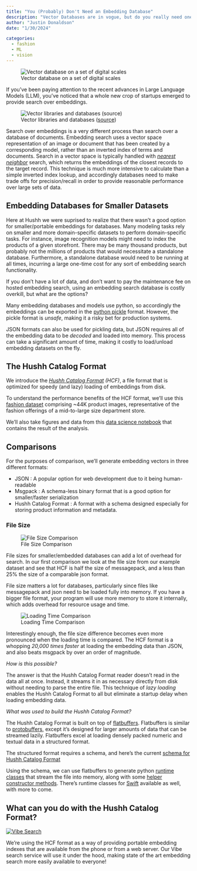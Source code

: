 ```yaml
---
title: "You (Probably) Don't Need an Embedding Database"
description: "Vector Databases are in vogue, but do you really need one to support your AI powered Search?"
author: "Justin Donaldson"
date: "1/30/2024"

categories:
  - fashion
  - ML
  - vision
---
```



![Vector database on a set of digital scales](images/omgjjd_database_mainframe_on_a_set_of_scales_0aed1fa7-f060-407f-abf5-f87e61c8038f.png)

If you've been paying attention to the recent advances in Large Language Models
(LLM), you've noticed that a whole new crop of startups emerged to provide
search over embeddings.

![Vector libraries and databases ([source](https://blog.det.life/why-you-shouldnt-invest-in-vector-databases-c0cd3f59d23c))](images/1688152025187.png)

Search over embeddings is a very different process than search over a database
of documents.  Embedding search uses a vector space representation of an image
or document that has been created by a corresponding model, rather than an
inverted index of terms and documents.  Search in a vector space is typically
handled with *[nearest
neighbor](https://en.wikipedia.org/wiki/K-nearest_neighbors_algorithm_)*
search, which returns the embeddings of the closest records to the target
record.  This technique is much more intensive to calculate than a simple
inverted index lookup, and accordingly databases need to make trade offs for
precision/recall in order to provide reasonable performance over large sets of
data.

## Embedding Databases for Smaller Datasets

Here at Hushh we were suprised to realize that there wasn't a good option for
smaller/portable embeddings for databases.  Many modeling tasks rely on smaller
and more domain-specific datasets to perform domain-specific tasks. For
instance, image recognition models might need to index the products of a given
storefront. There may be many thousand products, but probably not the millions
of products that would necessitate a standalone database.  Furthermore, a
standalone database would need to be running at all times, incurring a large
one-time cost for any sort of embedding search functionality.

If you don't have a lot of data, and don't want to pay the maintenance fee on
hosted embedding search, using an embedding search database is costly overkill,
but what are the options?

Many embedding databases and models use python, so accordingly the embeddings
can be exported in the [python
pickle](https://docs.python.org/3/library/pickle.html) format.  However, the
pickle format is *unsafe*, making it a risky bet for production systems.

JSON formats can also be used for pickling data, but JSON requires all of the
embedding data to be *decoded* and loaded into memory.  This process can take a
significant amount of time, making it costly to load/unload embedding datasets
on the fly.

## The Hushh Catalog Format

We introduce the *[Hushh Catalog Format](https://github.com/hushh-labs/hushh-vibe-catalog) (HCF)*,
a file format that is optimized for speedy (and lazy) loading of embeddings from disk.

To understand the performance benefits of the HCF format, we'll use this
[fashion
dataset](https://www.kaggle.com/datasets/paramaggarwal/fashion-product-images-small)
comprising ~44K product images, representative of the fashion offerings of a
mid-to-large size department store.

We'll also take figures and data from this [data science
notebook](https://github.com/hushh-labs/hushh-vibe-catalog/blob/main/notebooks/Create%20Catalog.ipynb)
that contains the result of the analysis.



## Comparisons

For the purposes of comparison, we'll generate embedding vectors in three different formats:

* JSON : A popular option for web development due to it being human-readable
* Msgpack : A schema-less binary format that is a good option for smaller/faster serialization
* Hushh Catalog Format : A format with a schema designed especially for storing product information and metadata.

### File Size

![File Size Comparison](images/file_size.png)

File sizes for smaller/embedded databases can add a lot of overhead for search.
In our first comparison we look at the file size from our example dataset and
see that HCF is half the size of messagepack, and a less than 25% the size of a
comparable json format.

File size matters a lot for databases, particularly since files like messagepack and json need to be
loaded fully into memory.  If you have a bigger file format, your program will use more memory to store it
internally, which adds overhead for resource usage and time.


![Loading Time Comparison](images/loading_time.png)

Interestingly enough, the file size difference becomes even more pronounced
when the loading time is compared.  The HCF format is a whopping *20,000 times
faster* at loading the embedding data than JSON, and also beats msgpack by over
an order of magnitude.

*How is this possible?*

The answer is that the Hushh Catalog Format reader doesn't read in the data all
at once.  Instead, it streams it in as necessary directly from disk without
needing to parse the entire file.  This technique of *lazy loading* enables the
Hushh Catalog Format to all but eliminate a startup delay when loading
embedding data.

*What was used to build the Hushh Catalog Format?*

The Hushh Catalog Format is built on top of
[flatbuffers](https://flatbuffers.dev/).  Flatbuffers is similar to
[protobuffers](https://protobuf.dev/), except it's designed for larger amounts
of data that can be streamed lazily.  Flatbuffers excel at loading densely
packed numeric and textual data in a structured format.

The structured format requires a schema, and here's the current [schema for
Hushh Catalog
Format](https://github.com/hushh-labs/hushh-vibe-catalog/blob/main/schemas/hushh-catalog.fbs)

Using the schema, we can use flatbuffers to generate python [runtime
classes](https://github.com/hushh-labs/hushh-vibe-catalog/blob/main/python/src/hushh/hcf/Catalog.py)
that stream the file into memory, along with some [helper constructor
methods](https://github.com/hushh-labs/hushh-vibe-catalog/blob/main/python/src/hushh/catalog.py).
There's runtime classes for [Swift](https://github.com/hushh-labs/hushh-vibe-catalog/blob/main/swift/Sources/hushh-catalog_generated.swift) available as well, with more to come.

## What can you do with the Hushh Catalog Format?

[![Vibe Search](https://img.youtube.com/vi/DIVTqXQXGuA/0.jpg)](https://www.youtube.com/watch?v=DIVTqXQXGuA)

We're using the HCF format as a way of providing portable embedding indexes
that are available from the phone or from a web server.  Our Vibe search
service will use it under the hood, making state of the art embedding search
more easily available to everyone!

